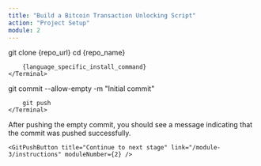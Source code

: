 ```yaml
---
title: "Build a Bitcoin Transaction Unlocking Script"
action: "Project Setup"
module: 2
---
```


<ContentBox title="Project Setup" description="To begin, you need to clone the starter code needed for this challenge. Clone the repository to your local machine.">

<Step step="1" title="Clone the Repository">
    <Terminal>
        git clone {repo_url}
    </Terminal>
</Step>

<Step step="2" title="Install Dependencies">
    <Terminal>
        cd {repo_name}

        {language_specific_install_command}
    </Terminal>
</Step>

<Step step="3" title="Push an empty commit">
    <Terminal>
        git commit --allow-empty -m "Initial commit"

        git push
    </Terminal>
</Step>

<Text>
    After pushing the empty commit, you should see a message indicating that the commit was pushed successfully.
</Text>

</ContentBox>

<GitPushContainer>
    <GitPushText content="Listening for push events..." moduleNumber={2} />

    <GitPushButton title="Continue to next stage" link="/module-3/instructions" moduleNumber={2} />
</GitPushContainer>